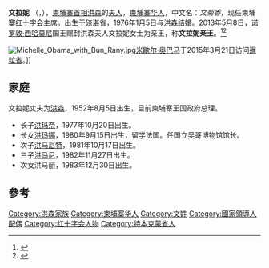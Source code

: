 {{Infobox First Lady
| name               = 文拉妮
| native_name        = {{nobold|ប៊ុន រ៉ានី}}
| native_name_lang   = km
|image = Bun Rany.jpg 
|office      = [[柬埔寨第一夫人|柬埔寨总理夫人]]
|term_start  = 1998年11月30日
|monarch = [[西哈努克|西哈努克]] <br> [[西哈莫尼|西哈莫尼]] 
|primeminister = [[洪森|洪森]]
|predecessor = 
|successor =
|office3          =[[柬埔寨红十字会|柬埔寨红十字会]]主席
|term_start3      =  1998年4月30日
|term_end3        = 
|predecessor3     = [[诺罗敦·玛丽|诺罗敦·玛丽]] 
|successor3       = 
|birth_date   = {{birth date and age|1954|12|15|df=y}} 
|birth_place = [[柬埔寨王国_(1953年－1970年)|柬埔寨王国]][[磅湛省|磅针省]]
|birthname   =林（文）菊香
|death_date  =
|death_place =
|nationality = [[柬埔寨|柬埔寨]]
|blank1      = 种族
|data1       = [[柬埔寨华人|柬埔寨华人]]<ref name=Strongman>{{cite book|last=Mehta|first=Harish|title=Strongman: The Extraordinary Life of Hun Sen|year=2013|publisher=Marshall Cavendish Editions (Time Publishing Limited)|location=Singapore|isbn=9789814361293|url=https://books.google.com/books?id=2SqJAAAAQBAJ&pg=PP2|author2=Julie Mehta|accessdate=30 January 2014|archive-date=2019-08-13|archive-url=https://web.archive.org/web/20190813173506/https://books.google.com/books?id=2SqJAAAAQBAJ&pg=PP2|dead-url=no}}</ref><ref name=ChinNews>{{zh icon}} [http://news.sohu.com/20060613/n243702173.shtml 柬埔寨首相夫人上书求禁“3G” 祖籍为中国海南] {{Wayback|url=http://news.sohu.com/20060613/n243702173.shtml |date=20190114100535 }}, 2006-06-13, Sohu; [http://www.qingdaonews.com/big5/content/2003-08/13/content_1838747.htm 洪森改譯名有“講究” 雲升有著強烈的中國情結] {{Wayback|url=http://www.qingdaonews.com/big5/content/2003-08/13/content_1838747.htm |date=20160303222243 }}, 2003-08-13, Qingdao news</ref>
|spouse      = [[洪森|洪森]] (<abbr title="married">m.</abbr> 1976)
|relations   = 
|children    = Kamsot (deceased)<br>[[洪玛奈|洪玛奈]]<br>[[洪瑪娜|洪瑪娜]]<br>[[洪马尼特|洪马尼特]]<br>[[洪马尼|洪马尼]]<br>[[洪马丽|洪马丽]](adopted)
|residence   = [[柬埔寨|柬埔寨]], [[金边|金边]] 
|profession  = [[护士|护士]]
|alma_mater  =
| religion= [[佛教|佛教]]|
|website     = {{URL|redcross.org.kh|Cambodian Red Cross}} 
|party        = [[柬埔寨人民党|柬埔寨人民党]]
|footnotes   =
}}

'''文拉妮''' （{{lang-km|ប៊ុន រ៉ានី}}，{{bd|1954年|12月15日||}}），[[柬埔寨首相|柬埔寨首相]][[洪森|洪森]]的[[夫人|夫人]]，[[柬埔寨华人|柬埔寨华人]]，中文名：''文菊香''，现任柬埔寨[[红十字会|红十字会]]主席。出生于磅湛省，1976年1月5日与[[洪森|洪森]]结婚。2013年5月8日，[[诺罗敦·西哈莫尼|诺罗敦·西哈莫尼]]国王赐封洪森夫人文拉妮女士为亲王，称'''文拉妮亲王'''。<ref>{{Cite web |url=http://www.jpzhs.com/portal.php?mod=view&aid=3116 |title=国王御封文拉妮为亲王 |access-date=2015-05-22 |archive-url=https://web.archive.org/web/20150522140506/http://www.jpzhs.com/portal.php?mod=view&aid=3116 |archive-date=2015-05-22 |dead-url=yes }}</ref><ref>{{Cite web |url=http://www.7jpz.com/article-35124-1.html |title=柬红会主席文拉妮清明回乡祭祖 |access-date=2015-05-22 |archive-date=2019-08-12 |archive-url=https://web.archive.org/web/20190812173251/http://www.7jpz.com/article-35124-1.html |dead-url=no }}</ref>

[[File:Michelle_Obama_with_Bun_Rany.jpg|thumb]][[米歇尔·奥巴马|米歇尔·奥巴马]]于2015年3月21日访问[[暹粒省|暹粒省]]。]]

==家庭==
文拉妮丈夫为[[洪森|洪森]]，1952年8月5日出生，目前柬埔寨王国政府总理。

*长子[[洪玛奈|洪玛奈]]，1977年10月20日出生。
*长女[[洪玛娜|洪玛娜]]，1980年9月15日出生，留学法国。任国立吴哥博物馆馆长。
*次子[[洪马尼特|洪马尼特]]，1981年10月17日出生。
*三子[[洪马尼|洪马尼]]，1982年11月27日出生。
*次女洪马丽，1983年12月30日出生。

==參考==
{{reflist}}

{{DEFAULTSORT:Rany, Bun}}
[[Category:洪森家族|Category:洪森家族]]
[[Category:柬埔寨华人|Category:柬埔寨华人]]
[[Category:文姓|Category:文姓]]
[[Category:國家領導人配偶|Category:國家領導人配偶]]
[[Category:红十字会人物|Category:红十字会人物]]
[[Category:特本克蒙省人|Category:特本克蒙省人]]